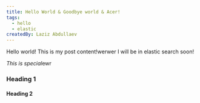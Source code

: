 ```yaml
---
title: Hello World & Goodbye world & Acer!
tags:
  - hello
  - elastic
createdBy: Laziz Abdullaev
---
```


Hello world! This is my post content!werwer
I will be in elastic search soon!

*This is special*ewr

### Heading 1
#### Heading 2

